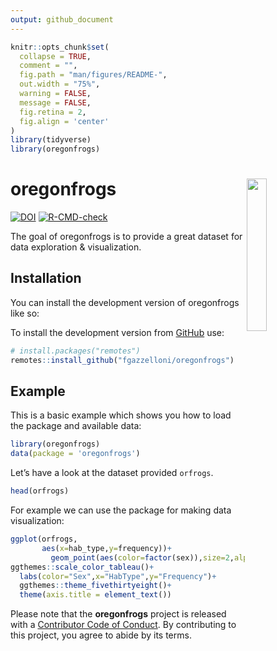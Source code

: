 ```yaml
---
output: github_document
---
```


<!-- README.md is generated from README.Rmd. Please edit that file -->

```r
knitr::opts_chunk$set(
  collapse = TRUE,
  comment = "",
  fig.path = "man/figures/README-",
  out.width = "75%",
  warning = FALSE,
  message = FALSE,
  fig.retina = 2,
  fig.align = 'center'
)
library(tidyverse)
library(oregonfrogs)
```


# oregonfrogs <a href='https://fgazzelloni.github.io/oregonfrogs/'><img src='man/figures/logo.png' align="right" width="25%" min-width="120px" /></a>


<!-- badges: start -->

[![DOI](https://zenodo.org/badge/526891877.svg)](https://zenodo.org/badge/latestdoi/526891877)
[![R-CMD-check](https://github.com/Fgazzelloni/oregonfrogs/actions/workflows/R-CMD-check.yaml/badge.svg)](https://github.com/Fgazzelloni/oregonfrogs/actions/workflows/R-CMD-check.yaml)
<!-- badges: end -->

The goal of oregonfrogs is to provide a great dataset for data exploration & visualization.

## Installation

You can install the development version of oregonfrogs like so:

To install the development version from [GitHub](https://github.com/) use:

``` r
# install.packages("remotes")
remotes::install_github("fgazzelloni/oregonfrogs")
```

## Example

This is a basic example which shows you how to load the package and available data:

```r
library(oregonfrogs)
data(package = 'oregonfrogs')
```


Let's have a look at the dataset provided `orfrogs`.

```r
head(orfrogs)
```



For example we can use the package for making data visualization:

```r
ggplot(orfrogs,
       aes(x=hab_type,y=frequency))+
         geom_point(aes(color=factor(sex)),size=2,alpha=0.5)+
ggthemes::scale_color_tableau()+
  labs(color="Sex",x="HabType",y="Frequency")+
  ggthemes::theme_fivethirtyeight()+
  theme(axis.title = element_text())
```


Please note that the **oregonfrogs** project is released with a [Contributor Code of Conduct](https://contributor-covenant.org/version/2/0/CODE_OF_CONDUCT.html). By contributing to this project, you agree to abide by its terms.
